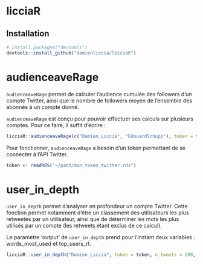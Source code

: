 licciaR
================

## Installation

``` r
# install.packages("devtools")
devtools::install_github("damienliccia/licciaR")
```
audienceaveRage
================

`audienceaveRage` permet de calculer l'audience cumulée des followers d'un compte Twitter, ainsi que le nombre de followers moyen de l'ensemble des abonnés à un compte donné.

`audienceaveRage` est conçu pour pouvoir effectuer ses calculs sur plusieurs comptes. Pour ce faire, il suffit d'écrire :

```r
licciaR::audienceaveRage(c("Damien_Liccia", "EdouardSchupp"), token = token)
```

Pour fonctionner, `audienceaveRage` a besoin d'un token permettant de se connecter à l'API Twitter.

```r
token <- readRDS("~/path/mon_token_twitter.rds")
```

user_in_depth
================

`user_in_depth` permet d'analyser en profondeur un compte Twitter. Cette fonction permet notamment  d'être un classement des utilisateurs les plus retweetés par un utilisateur, ainsi que de déterminer les mots les plus utilisés par un compte (les retweets étant exclus de ce calcul).

Le paramètre 'output' de `user_in_depth` prend pour l'instant deux variables : words_most_used et top_users_rt.

```r
licciaR::user_in_depth("Damien_Liccia", token = token, n_tweets = 200, output = "words_most_used")
```

